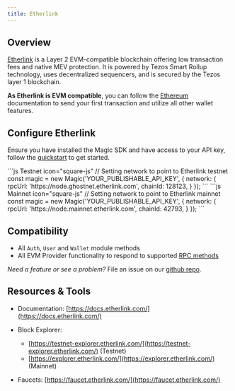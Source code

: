 ---
title: Etherlink
---

## Overview

[Etherlink](https://www.etherlink.com/) is a Layer 2 EVM-compatible blockchain offering low transaction fees and native MEV protection. It is powered by Tezos Smart Rollup technology, uses decentralized sequencers, and is secured by the Tezos layer 1 blockchain.

**As Etherlink is EVM compatible**, you can follow the [Ethereum](/docs/embedded-wallet/blockchains/featured-chains/ethereum/javascript) documentation to send your first transaction and utilize all other wallet features.

## Configure Etherlink

Ensure you have installed the Magic SDK and have access to your API key, follow the [quickstart](/docs/embedded-wallet/quickstart/overview) to get started.

<CodeGroup>
```js Testnet icon="square-js"
// Setting network to point to Etherlink testnet
const magic = new Magic('YOUR_PUBLISHABLE_API_KEY', {
  network: {
    rpcUrl: 'https://node.ghostnet.etherlink.com',
    chainId: 128123,
  }
});
```
```js Mainnet icon="square-js"
// Setting network to point to Etherlink mainnet
const magic = new Magic('YOUR_PUBLISHABLE_API_KEY', {
  network: {
    rpcUrl: 'https://node.mainnet.etherlink.com',
    chainId: 42793,
  }
});
```
</CodeGroup>

## Compatibility

- All `Auth`, `User` and `Wallet` module methods
- All EVM Provider functionality to respond to supported [RPC methods](/docs/embedded-wallet/api/client-side-sdks/web#evm-rpc-methods)

_Need a feature or see a problem?_ File an issue on our [github repo](https://github.com/magiclabs/magic-js).

## Resources & Tools

- Documentation: [https://docs.etherlink.com/](https://docs.etherlink.com/)
- Block Explorer:

  - [https://testnet-explorer.etherlink.com/](https://testnet-explorer.etherlink.com/) (Testnet)
  - [https://explorer.etherlink.com/](https://explorer.etherlink.com/) (Mainnet)

- Faucets: [https://faucet.etherlink.com/](https://faucet.etherlink.com/)
